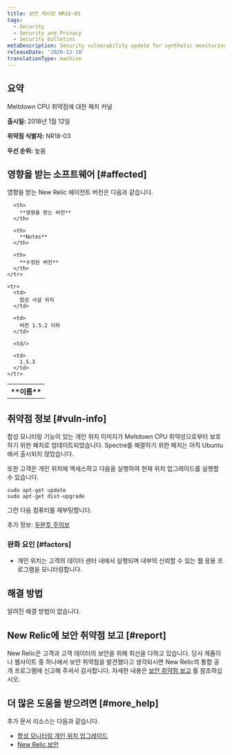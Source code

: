 ```yaml
---
title: 보안 게시판 NR18-03
tags:
  - Security
  - Security and Privacy
  - Security bulletins
metaDescription: Security vulnerability update for synthetic monitoring and private minion.
releaseDate: '2020-12-10'
translationType: machine
---
```


## 요약

Meltdown CPU 취약점에 대한 패치 커널

**출시일:** 2018년 1월 12일

**취약점 식별자:** NR18-03

**우선 순위:** 높음

## 영향을 받는 소프트웨어 [#affected]

영향을 받는 New Relic 에이전트 버전은 다음과 같습니다.

<table>
  <tbody>
    <tr>
      <th>
        **이름**
      </th>

      <th>
        **영향을 받는 버전**
      </th>

      <th>
        **Notes**
      </th>

      <th>
        **수정된 버전**
      </th>
    </tr>

    <tr>
      <td>
        합성 사설 위치
      </td>

      <td>
        버전 1.5.2 이하
      </td>

      <td/>

      <td>
        1.5.3
      </td>
    </tr>
  </tbody>
</table>

## 취약점 정보 [#vuln-info]

합성 모니터링 기능이 있는 개인 위치 이미지가 Meltdown CPU 취약성으로부터 보호하기 위한 패치로 업데이트되었습니다. Spectre를 해결하기 위한 패치는 아직 Ubuntu에서 출시되지 않았습니다.

또한 고객은 개인 위치에 액세스하고 다음을 실행하여 현재 위치 업그레이드를 실행할 수 있습니다.

```
sudo apt-get update
sudo apt-get dist-upgrade
```

그런 다음 컴퓨터를 재부팅합니다.

추가 정보: [우분투 주의보](https://wiki.ubuntu.com/SecurityTeam/KnowledgeBase/SpectreAndMeltdown)

### 완화 요인 [#factors]

* 개인 위치는 고객의 데이터 센터 내에서 실행되며 내부의 신뢰할 수 있는 웹 응용 프로그램을 모니터링합니다.

## 해결 방법

알려진 해결 방법이 없습니다.

## New Relic에 보안 취약점 보고 [#report]

New Relic은 고객과 고객 데이터의 보안을 위해 최선을 다하고 있습니다. 당사 제품이나 웹사이트 중 하나에서 보안 취약점을 발견했다고 생각되시면 New Relic의 통합 공개 프로그램에 신고해 주셔서 감사합니다. 자세한 내용은 [보안 취약점 보고](/docs/security/new-relic-security/data-privacy/reporting-security-vulnerabilities) 를 참조하십시오.

## 더 많은 도움을 받으려면 [#more_help]

추가 문서 리소스는 다음과 같습니다.

* [합성 모니터링 개인 위치 업그레이드](/docs/synthetics/new-relic-synthetics/private-locations/private-locations-overview-monitor-internal-sites-add-new-locations)
* [New Relic 보안](https://newrelic.com/security)